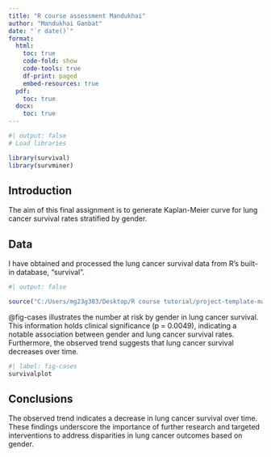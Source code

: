 ```yaml
---
title: "R course assessment Mandukhai"
author: "Mandukhai Ganbat"
date: "`r date()`"
format:
  html:
    toc: true
    code-fold: show
    code-tools: true
    df-print: paged
    embed-resources: true
  pdf:
    toc: true
  docx:
    toc: true
---
```


```r
#| output: false
# Load libraries

library(survival)
library(survminer)
```

## Introduction

The aim of this final assignment is to generate Kaplan-Meier curve for lung cancer survival rates stratified by gender.

## Data

I have obtained and processed the lung cancer survival data from R's built-in database, "survival".

```r
#| output: false

source("C:/Users/mg23g383/Desktop/R course tutorial/project-template-main/my_R_course_day1/Git/Rcoursefinal/01_final_kaplanmeier.R")
```

@fig-cases illustrates the number at risk by gender in lung cancer survival. This information holds clinical significance (p = 0.0049), indicating a notable association between gender and lung cancer survival rates. Furthermore, the observed trend suggests that lung cancer survival decreases over time.

```r
#| label: fig-cases
survivalplot
```

## Conclusions

The observed trend indicates a decrease in lung cancer survival over time. These findings underscore the importance of further research and targeted interventions to address disparities in lung cancer outcomes based on gender.

<!-- ```{r} -->

<!-- # Process data -->

<!-- region <- "CH" -->

<!-- window_start <- ymd("2020-09-01") -->

<!-- window_end <- ymd("2020-11-30") -->

<!-- cases <- cases |> -->

<!--   filter(geoRegion == region & datum >= window_start & datum <= window_end) |> -->

<!--   select(datum, entries) -->

<!-- cases -->

<!-- ``` -->

<!-- ```{r} -->

<!-- #| label: fig-cases -->

<!-- #| fig-cap: "Laboratory-confirmed cases of COVID-19 in Switzerland in 2020." -->

<!-- #| fig-width: 8 -->

<!-- #| fig-height: 4 -->

<!-- ggplot(cases, aes(x = datum, y = entries)) + -->

<!--   geom_bar(stat = "identity", fill = unibeSaphire()) + -->

<!--   labs(x = "", y = "Laboratory-confirmed cases") + -->

<!--   theme_minimal() -->

<!-- ``` -->

<!-- ## Conclusions -->

<!-- The number of laboratory-confirmed cases of COVID-19 in Switzerland rapidly increased during October 2020 and subsequently declined. -->
